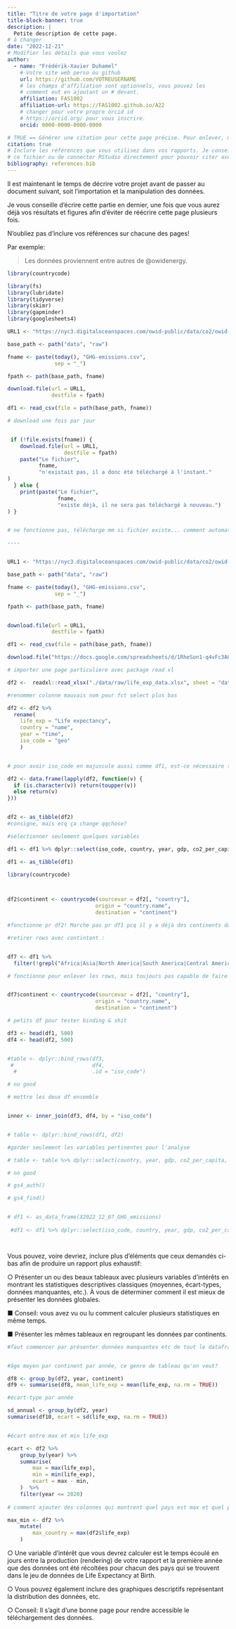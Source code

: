 ```yaml
---
title: "Titre de votre page d'importation"
title-block-banner: true
description: | 
  Petite description de cette page.
# à changer
date: "2022-12-21"
# Modifier les détails que vous voulez
author:
  - name: "Frédérik-Xavier Duhamel"
    # Votre site web perso ou github
    url: https://github.com/VOTREUSERNAME
    # les champs d'affiliation sont optionnels, vous pouvez les
    # comment out en ajoutant un # devant.
    affiliation: FAS1002
    affiliation-url: https://FAS1002.github.io/A22
    # changer pour votre propre orcid id
    # https://orcid.org/ pour vous inscrire.
    orcid: 0000-0000-0000-0000

# TRUE == Générer une citation pour cette page précise. Pour enlever, mettre false.
citation: true
# Inclure les références que vous utilisez dans vos rapports. Je conseille Zotero pour construire
# ce fichier ou de connecter RStudio directement pour pouvoir citer avec @nom-de-reference.
bibliography: references.bib
---
```


Il est maintenant le temps de décrire votre projet avant de passer au document suivant, soit l'importation et la manipulation des données.

Je vous conseille d'écrire cette partie en dernier, une fois que vous aurez déjà vos résultats et figures afin d'éviter de réécrire cette page plusieurs fois.

::: callout-important
N'oubliez pas d'inclure vos références sur chacune des pages!
:::

Par exemple:

> Les données proviennent entre autres de @owidenergy.

```r

library(countrycode)

library(fs)
library(lubridate)
library(tidyverse)
library(skimr)
library(gapminder)
library(googlesheets4)
```

```r

URL1 <- "https://nyc3.digitaloceanspaces.com/owid-public/data/co2/owid-co2-data.csv"

base_path <- path("data", "raw")

fname <- paste(today(), "GHG-emissions.csv", 
               sep = "_")

fpath <- path(base_path, fname)

download.file(url = URL1, 
              destfile = fpath) 

df1 <- read_csv(file = path(base_path, fname))
```

```r


# download une fois par jour 


 if (!file.exists(fname)) {
    download.file(url = URL1,
                  destfile = fpath)
    paste("Le fichier",
          fname,
          "n'existait pas, il a donc été téléchargé à l'instant."
)
  } else {
    print(paste("Le fichier",
                fname,
                "existe déjà, il ne sera pas téléchargé à nouveau.")
) }


# ne fonctionne pas, télécharge mm si fichier existe... comment automatiser? 

----


URL1 <- "https://nyc3.digitaloceanspaces.com/owid-public/data/co2/owid-co2-data.csv"

base_path <- path("data", "raw")

fname <- paste(today(), "GHG-emissions.csv", 
               sep = "_")

fpath <- path(base_path, fname)


download.file(url = URL1, 
              destfile = fpath) 

df1 <- read_csv(file = path(base_path, fname))

```

```r

download.file("https://docs.google.com/spreadsheets/d/1RheSon1-q4vFc3AGyupVPH6ptEByE-VtnjOCselU0PE/export?format=xlsx", destfile = "./data/raw/life_exp_data.xlsx")

# importer une page particuliere avec package read xl

df2 <-  readxl::read_xlsx("./data/raw/life_exp_data.xlsx", sheet = "data-for-countries-etc-by-year")

```

```r
#renommer colonne mauvais nom pour fct select plus bas

df2 <- df2 %>% 
  rename(
    life_exp = "Life expectancy",
    country = "name",
    year = "time", 
    iso_code = "geo"
    )


# pour avoir iso_code en majuscule aussi comme df1, est-ce nécessaire tho?

df2 <- data.frame(lapply(df2, function(v) {
  if (is.character(v)) return(toupper(v))
  else return(v)
}))


df2 <- as_tibble(df2)
#consigne, mais ecq ça change qqchose? 
```

```r

#sélectionner seulement quelques variables

df1 <- df1 %>% dplyr::select(iso_code, country, year, gdp, co2_per_capita)

df1 <- as_tibble(df1)

```

```r


library(countrycode)



df2$continent <- countrycode(sourcevar = df2[, "country"],
                            origin = "country.name",
                            destination = "continent")

#fonctionne pr df2! Marche pas pr df1 pcq il y a déjà des continents dans country pê?? extraire autrement 


```

```r
 
#retirer rows avec contintent : 


df7 <- df1 %>%
  filter(!grepl("Africa|Asia|North America|South America|Central America|Oceania|Europe", country))

# fonctionne pour enlever les rows, mais toujours pas capable de faire une nouvelle colonne continent avec ce qui suit : 


df7$continent <- countrycode(sourcevar = df2[, "country"],
                            origin = "country.name",
                            destination = "continent")

```

```r

# petits df pour tester binding & shit 

df3 <- head(df1, 500)
df4 <- head(df2, 500)



```

```r

#table <- dplyr::bind_rows(df3, 
 #                         df4, 
  #                        .id = "iso_code")

# no good 
```

```r
# mettre les deux df ensemble 


inner <- inner_join(df3, df4, by = "iso_code") 


# table <- dplyr::bind_rows(df1, df2)

```

```r
#garder seulement les variables pertinentes pour l'analyse 

# table <- table %>% dplyr::select(country, year, gdp, co2_per_capita, life_exp)

# no good 
```

```r
# gs4_auth()

# gs4_find()

```

```r


```

```r
# df1 <- as_data_frame(X2022_12_07_GHG_emissions)
 
 #df1 <- df1 %>% dplyr::select(iso_code, country, year, gdp, co2_per_capita)
```

```r


```

```r

```

Vous pouvez, voire devriez, inclure plus d'éléments que ceux demandés ci-bas afin de produire un rapport plus exhaustif:

○ Présenter un ou des beaux tableaux avec plusieurs variables d'intérêts en montrant les statistiques descriptives classiques (moyennes, écart-types, données manquantes, etc.). À vous de déterminer comment il est mieux de présenter les données globales.

■ Conseil: vous avez vu ou lu comment calculer plusieurs statistiques en même temps.

■ Présenter les mêmes tableaux en regroupant les données par continents.

```r

#faut commencer par présenter données manquantes etc de tout le dataframe? 


#âge moyen par continent par année, ce genre de tableau qu'on veut? 

df8 <- group_by(df2, year, continent)
df9 <- summarise(df8, mean_life_exp = mean(life_exp, na.rm = TRUE))

#écart-type par année 

sd_annual <- group_by(df2, year)
summarise(df10, ecart = sd(life_exp, na.rm = TRUE))


#écart entre max et min life_exp 

ecart <- df2 %>%
    group_by(year) %>%
    summarise(
        max = max(life_exp),
        min = min(life_exp), 
        ecart = max - min,
    )  %>%
    filter(year <= 2020)
    
# comment ajouter des colonnes qui montrent quel pays est max et quel pays est min??

max_min <- df2 %>%
    mutate(
        max_country = max(df2$life_exp)
    )
```

○ Une variable d'intérêt que vous devrez calculer est le temps écoulé en jours entre la production (rendering) de votre rapport et la première année que des données ont été récoltées pour chacun des pays qui se trouvent dans le jeu de données de Life Expectancy at Birth.

○ Vous pouvez également inclure des graphiques descriptifs représentant la distribution des données, etc.

○ Conseil: Il s'agit d'une bonne page pour rendre accessible le téléchargement des données.

```r



```
